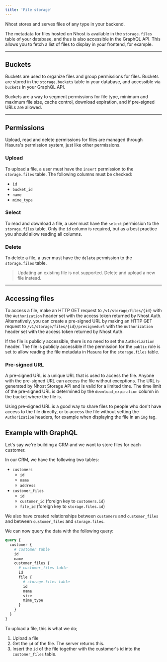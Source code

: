 ```yaml
---
title: 'File storage'
---
```


Nhost stores and serves files of any type in your backend.

The metadata for files hosted on Nhost is available in the `storage.files` table of your database, and thus is also accessible in the GraphQL API. This allows you to fetch a list of files to display in your frontend, for example.

---

## Buckets

Buckets are used to organize files and group permissions for files. Buckets are stored in the `storage.buckets` table in your database, and accessible via `buckets` in your GraphQL API.

Buckets are a way to segment permissions for file type, minimum and maximum file size, cache control, download expiration, and if pre-signed URLs are allowed.

---

## Permissions

Upload, read and delete permissions for files are managed through Hasura's permission system, just like other permissions.

### Upload

To upload a file, a user must have the `insert` permission to the `storage.files` table. The following columns must be checked:

- `id`
- `bucket_id`
- `name`
- `mime_type`

### Select

To read and download a file, a user must have the `select` permission to the `storage.files` table. Only the `id` column is required, but as a best practice you should allow reading all columns.

### Delete

To delete a file, a user must have the `delete` permission to the `storage.files` table.

> Updating an existing file is not supported. Delete and upload a new file instead.

---

## Accessing files

To access a file, make an HTTP GET request to `/v1/storage/files/{id}` with the `Authorization` header set with the access token returned by Nhost Auth. Alternatively, you can create a pre-signed URL by making an HTTP GET request to `/v1/storage/files/{id}/presignedurl` with the `Authorization` header set with the access token returned by Nhost Auth.

If the file is publicly accessible, there is no need to set the `Authorization` header. The file is publicly accessible if the permission for the `public` role is set to allow reading the file metadata in Hasura for the `storage.files` table.

### Pre-signed URL

A pre-signed URL is a unique URL that is used to access the file. Anyone with the pre-signed URL can access the file without exceptions. The URL is generated by Nhost Storage API and is valid for a limited time. The time limit of the pre-signed URL is determined by the `download_expiration` column in the bucket where the file is.

Using pre-signed URL is a good way to share files to people who don't have access to the file directly, or to access the file without setting the `Authorization` headers, for example when displaying the file in an `img` tag.

## Example with GraphQL

Let's say we're building a CRM and we want to store files for each customer.

In our CRM, we have the following two tables:

- `customers`
  - `id`
  - `name`
  - `address`
- `customer_files`
  - `id`
  - `customer_id` (foreign key to `customers.id`)
  - `file_id` (foreign key to `storage.files.id`)

We also have created relationships between `customers` and `customer_files` and between `customer_files` and `storage.files`.

We can now query the data with the following query:

```graphql
query {
  customer {
    # customer table
    id
    name
    customer_files {
      # customer_files table
      id
      file {
        # storage.files table
        id
        name
        size
        mime_type
      }
    }
  }
}
```

To upload a file, this is what we do;

1. Upload a file
2. Get the `id` of the file. The server returns this.
3. Insert the `id` of the file together with the customer's id into the `customer_files` table.

